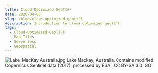 ```yaml
---
title: Cloud-Optimized GeoTIFF
date: 2020-04-08
slug: /blog/cloud-optimized-geotiff
description: Introduction to cloud optimized geotiff.
tags:
  - Cloud-Optimized GeoTIFF
  - Map Tiles
  - Serverless
  - Geospatial
---
```


![Lake_MacKay_Australia.jpg](Lake_MacKay_Australia.jpg)
Lake Mackay, Australia. Contains modified Copernicus Sentinel data (2017), processed by ESA , CC BY-SA 3.0 IGO